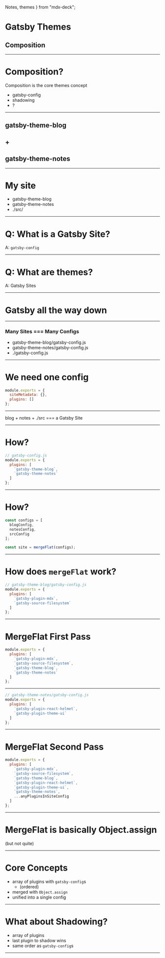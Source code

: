   Notes,
  themes
} from "mdx-deck";

# Gatsby Themes

## Composition

---

# Composition?

<Notes>

Composition is the core themes concept

 </Notes>

- gatsby-config
- shadowing
- ?

---

## gatsby-theme-blog

## +

## gatsby-theme-notes

---

# My site

- gatsby-theme-blog
- gatsby-theme-notes
- ./src/

---

# Q: What is a Gatsby Site?

A: `gatsby-config`

---

# Q: What are themes?

A: Gatsby Sites

---

# Gatsby all the way down

---

### Many Sites === Many Configs

- gatsby-theme-blog/gatsby-config.js
- gatsby-theme-notes/gatsby-config.js
- ./gatsby-config.js

---

# We need one config

```js
module.exports = {
  siteMetadata: {},
  plugins: []
};
```

---

blog + notes + ./src === a Gatsby Site

---

# How?

```js
// gatsby-config.js
module.exports = {
  plugins: [
    `gatsby-theme-blog`,
    `gatsby-theme-notes`
  ]
};
```

---

# How?

```js
const configs = [
  blogConfig,
  notesConfig,
  srcConfig
];

const site = mergeFlat(configs);
```

---

# How does `mergeFlat` work?

```js
// gatsby-theme-blog/gatsby-config.js
module.exports = {
  plugins: [
    `gatsby-plugin-mdx`,
    `gatsby-source-filesystem`
  ]
};
```

---

# MergeFlat First Pass

```js
module.exports = {
  plugins: [
    `gatsby-plugin-mdx`,
    `gatsby-source-filesystem`,
    `gatsby-theme-blog`,
    `gatsby-theme-notes`
  ]
};
```

---

```js
// gatsby-theme-notes/gatsby-config.js
module.exports = {
  plugins: [
    `gatsby-plugin-react-helmet`,
    `gatsby-plugin-theme-ui`
  ]
};
```

---

# MergeFlat Second Pass

```js
module.exports = {
  plugins: [
    `gatsby-plugin-mdx`,
    `gatsby-source-filesystem`,
    `gatsby-theme-blog`,
    `gatsby-plugin-react-helmet`,
    `gatsby-plugin-theme-ui`,
    `gatsby-theme-notes`,
    ...anyPluginsInSiteConfig
  ]
};
```

---

# MergeFlat is basically Object.assign

(but not quite)

---

# Core Concepts

- array of plugins with `gatsby-config`s
  - (ordered)
- merged with `Object.assign`
- unified into a single config

---

# What about Shadowing?

- array of plugins
- last plugin to shadow wins
- same order as `gatsby-config`s

---
